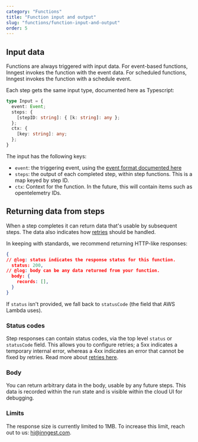 ```yaml
---
category: "Functions"
title: "Function input and output"
slug: "functions/function-input-and-output"
order: 5
---
```


## Input data

Functions are always triggered with input data.  For event-based functions, Inngest invokes the function with the event data.  For scheduled functions, Inngest invokes the function with a schedule event.

Each step gets the same input type, documented here as Typescript:

```typescript twoslash
type Input = {
  event: Event;
  steps: {
    [stepID: string]: { [k: string]: any };
  };
  ctx: {
    [key: string]: any;
  };
}
```

The input has the following keys:

- `event`: the triggering event, using the [event format documented here](/docs/event-format-and-structure)
- `steps`: the output of each completed step, within step functions.  This is a map keyed by step ID.
- `ctx`: Context for the function.  In the future, this will contain items such as opentelemetry IDs.

## Returning data from steps


When a step completes it can return data that's usable by subsequent steps. The data also indicates how [retries](/docs/functions/retries) should be handled.

In keeping with standards, we recommend returning HTTP-like responses:

```json twoslash
{
// @log: status indicates the response status for this function.
  status: 200,
// @log: body can be any data returned from your function.
  body: {
    records: [], 
  }
}
```

If `status` isn't provided, we fall back to `statusCode` (the field that AWS Lambda uses).

### Status codes

Step responses can contain status codes, via the top level `status` or `statusCode` field.  This allows you to configure retries; a 5xx indicates a temporary internal error, whereas a 4xx indicates an error that cannot be fixed by retries. Read more about [retries here](/docs/functions/retries).

### Body

You can return arbitrary data in the body, usable by any future steps.  This data is recorded
within the run state and is visible within the cloud UI for debugging.

### Limits

The response size is currently limited to 1MB.  To increase this limit, reach out to us:  hi@inngest.com. 
